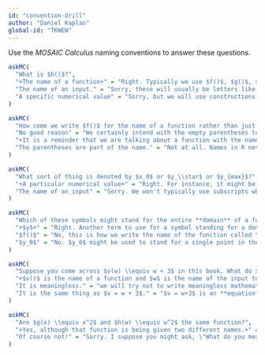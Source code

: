 ```yaml
---
id: "convention-drill"
author: "Daniel Kaplan"
global-id: "TKWEW"
---
```




Use the *MOSAIC Calculus* naming conventions to answer these questions.

```r
askMC(
  "What is $h()$?", 
  "+The name of a function+" = "Right. Typically we use $f()$, $g()$, $h()$ or something similarly generic to stand for a function that we will be working with for a little while. Think of these as pronouns. Just as we can say, meaningfully, \"She gave it to him,\" we can say $h(x) \\equiv f(x) + g(2*x)$",
  "The name of an input." = "Sorry, these will usually be letters like $x$, $y$, $t$.",
  "A specific numerical value" = "Sorry, but we will use constructions with a subscript like $x_0$ or $y_\\star$ and the like for these."
)
```


```r
askMC(
  "How come we write $f()$ for the name of a function rather than just $f$ or $f(x)$?", 
  "No good reason" = "We certainly intend with the empty parentheses to remind the reader that a name refers to a function. If you spot a place where we violate this intention, point it out to us.",
  "+It is a reminder that we are talking about a function with the name \"$f$\".+",
  "The parentheses are part of the name." = "Not at all. Names in R never contain parentheses. So `f`, `fbar`, `fred` are all valid names in an R command, but `f()` is not. We use the parentheses when writing to a human audience as a reminder that the name is referring to a function. The computer does not need any such reminders"
)
```

```r
askMC(
  "What sort of thing is denoted by $x_0$ or $y_\\star$ or $y_{max}$?", 
  "+A particular numerical value+" = "Right. For instance, it might be the particular value for the input to a function which produces an output of zero. Or it might be a particular location in the domain of a function.",
  "The name of an input" = "Sorry. We won't typically use subscripts when referring to an input name."
)
```

```r
askMC(
  "Which of these symbols might stand for the entire **domain** of a function?",
  "+$y$+" = "Right. Another term to use for a symbol standing for a domain is \"name of an input\".", 
  "$f()$" = "No, this is how we write the name of the function called \"$f$\"",
  "$y_0$" = "No. $y_0$ might be used to stand for a single point in the domain."
)
```

```r
askMC(
  "Suppose you come across $v(w) \\equiv w + 3$ in this book. What do $v$ and $w$ stand for?",
  "+$v()$ is the name of a function and $w$ is the name of the input to that function.+" = "Right. Whenever we write something like \"name(another_name) $\\equiv$\", we are saying **explicitly** that \"name\" refers to a function and \"another_name\" refers to an input.",
  "It is meaningless." = "we will try not to write meaningless mathematical expressions. If we do by mistake, let us know.",
  "It is the same thing as $v = w + 3$." = "$v = w+3$ is an **equation**. But $v(w) \\equiv w+3$ is the format for **defining a function** named $v()$."
)
```

```r
askMC(
  "Are $g(x) \\equiv x^2$ and $h(w) \\equiv w^2$ the same function?", 
  "+Yes, although that function is being given two different names.+" = "The only thing that is  significant about the name of an input is that it be used consistently in the function algorithm.",
  "Of course not!" = "Sorry. I suppose you might ask, \"What do you mean by the **same** function?\" Remember that a function is a relationship between inputs and the output. $g(x) \\equiv x^2$ and $h(w) \\equiv w^2$ describe the same relationship: the output will be the square of the input."
)
```

  
  
  
  
  
  
  
  
  
  
  
  



